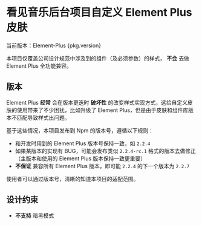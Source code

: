 
<Meta title="ReadMe" />

# 看见音乐后台项目自定义 Element Plus 皮肤

当前版本：Element-Plus {pkg.version}

本项目仅覆盖公司设计规范中涉及到的组件（及必须参数）的样式， **不会** 去做 Element Plus 全功能兼容。

## 版本

Element Plus **经常** 会在版本更迭时 **破坏性** 的改变样式实现方式，这给自定义皮肤的使用带来了不少困扰，比如升级了 Element Plus，但是由于皮肤和组件库版本不匹配导致样式出问题。

基于这些情况，本项目发布到 Npm 的版本号，遵循以下规则：

* 和开发时用到的 Element Plus 版本号保持一致，如 `2.2.4`
* 如果某版本的实现有 BUG，可能会发布类似 `2.2.4-rc.1` 格式的版本去做修正（主版本和使用的 Element Plus 版本保持一致更重要）
* **不保证** 兼容所有 Element Plus 版本，即可能 `2.2.4` 的下一个版本为 `2.2.7`

使用者可以通过版本号，清晰的知道本项目的适配范围。

## 设计约束

* **不支持** 暗黑模式


